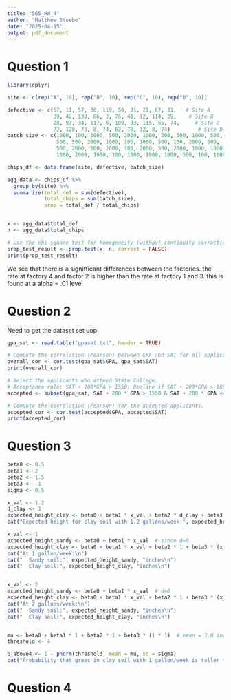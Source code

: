 ```yaml
---
title: "565_HW_4"
author: "Matthew Stoebe"
date: "2025-04-15"
output: pdf_document
---
```


# Question 1

```r
library(dplyr)

site <- c(rep("A", 10), rep("B", 10), rep("C", 10), rep("D", 10))

defective <- c(57, 11, 57, 30, 119, 50, 31, 21, 67, 31,   # Site A
               39, 42, 133, 86, 3, 76, 41, 12, 114, 39,    # Site B
               28, 97, 34, 117, 6, 109, 33, 115, 65, 74,     # Site C
               72, 128, 73, 8, 74, 62, 78, 32, 8, 74)         # Site D
batch_size <- c(1000, 100, 1000, 500, 2000, 1000, 500, 500, 1000, 500,
                500, 500, 2000, 1000, 100, 1000, 500, 100, 2000, 500,
                500, 2000, 500, 2000, 100, 2000, 500, 2000, 1000, 1000,
                1000, 2000, 1000, 100, 1000, 1000, 1000, 500, 100, 1000)

chips_df <- data.frame(site, defective, batch_size)

agg_data <- chips_df %>%
  group_by(site) %>%
  summarize(total_def = sum(defective),
            total_chips = sum(batch_size),
            prop = total_def / total_chips)


x <- agg_data$total_def
n <- agg_data$total_chips

# Use the chi-square test for homogeneity (without continuity correction)
prop_test_result <- prop.test(x, n, correct = FALSE)
print(prop_test_result)

```

We see that there is a signifficant differences between the factories. the rate at factory 4 and factor 2 is higher than the rate at factory 1 and 3. this is found at a  alpha = .01 level



# Question 2

Need to get the dataset set uop
```r

gpa_sat <- read.table("gpasat.txt", header = TRUE)

# Compute the correlation (Pearson) between GPA and SAT for all applicants.
overall_cor <- cor.test(gpa_sat$GPA, gpa_sat$SAT)
print(overall_cor)

# Select the applicants who attend State College.
# Acceptance rule: SAT + 200*GPA > 1550; Decline if SAT + 200*GPA > 1850.
accepted <- subset(gpa_sat, SAT + 200 * GPA > 1550 & SAT + 200 * GPA <= 1850)

# Compute the correlation (Pearson) for the accepted applicants.
accepted_cor <- cor.test(accepted$GPA, accepted$SAT)
print(accepted_cor)


```








# Question 3

```r
beta0 <- 0.5
beta1 <- 2
beta2 <- 1.5
beta3 <- -1
sigma <- 0.5

x_val <- 1.2
d_clay <- 1
expected_height_clay <- beta0 + beta1 * x_val + beta2 * d_clay + beta3 * (x_val * d_clay)
cat("Expected height for clay soil with 1.2 gallons/week:", expected_height_clay, "inches\n")

x_val <- 1
expected_height_sandy <- beta0 + beta1 * x_val  # since d=0
expected_height_clay <- beta0 + beta1 * x_val + beta2 * 1 + beta3 * (x_val * 1)
cat("At 1 gallon/week:\n")
cat("  Sandy soil:", expected_height_sandy, "inches\n")
cat("  Clay soil:", expected_height_clay, "inches\n")


x_val <- 2
expected_height_sandy <- beta0 + beta1 * x_val  # d=0
expected_height_clay <- beta0 + beta1 * x_val + beta2 * 1 + beta3 * (x_val * 1)
cat("At 2 gallons/week:\n")
cat("  Sandy soil:", expected_height_sandy, "inches\n")
cat("  Clay soil:", expected_height_clay, "inches\n")


mu <- beta0 + beta1 * 1 + beta2 * 1 + beta3 * (1 * 1)  # mean = 3.0 inches
threshold <- 4

p_above4 <- 1 - pnorm(threshold, mean = mu, sd = sigma)
cat("Probability that grass in clay soil with 1 gallon/week is taller than 4 inches:", p_above4, "\n")

```







# Question 4